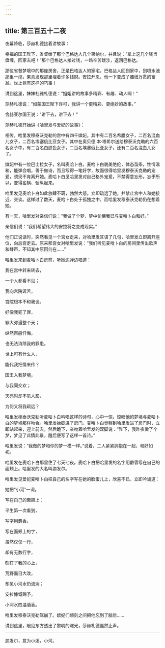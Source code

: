 ```yaml
---
---
---
```

title: 第三百五十二夜
---






夜幕降临，莎赫札德接着讲故事：





幸福的国王陛下，省督给了那个巴格达人几个第纳尔，并且说：“拿上这几个钱当盘缠，回家去吧！”那个巴格达人接过钱，一路辛苦跋涉，返回巴格达。

那位省督梦境中的那座房舍，正是巴格达人的家宅。巴格达人回到家中，到喷水池那里一挖，果真发现那里埋着许多钱财。安拉开恩，他一下变成了腰缠万贯的富翁。世上竟有这样的巧事！





讲到这里，妹妹杜雅札德说：“姐姐讲的故事多精彩、有趣、动人啊！”

莎赫札德说：“如蒙国王陛下许可，我讲一个更精彩、更绝妙的故事。”

舍赫亚尔国王说：“讲下去，讲下去！”





莎赫札德开始讲《哈里发与爱妃的故事》：

相传，哈里发穆泰沃克勒的宫中有四千嫔妃。其中有二百名希腊女子，二百名混血儿女子，二百名埃塞俄比亚女子。其中在奥贝德·本·塔希尔送给穆泰沃克勒的六百名女子中，有二百名白肤色女子，二百名埃塞俄比亚女子，还有二百名混血儿女子。

嫔妃中有一位巴士拉女子，名叫麦哈卜白。麦哈卜白貌美绝伦，体态苗条，性情温和，能弹会唱，善于做诗，而且写得一笔好字，故而很得哈里发穆泰沃克勒的宠爱，须臾不肯离开她。麦哈卜白见哈里发对自己格外宠爱，不禁得意忘形，忘乎所以，变得蛮横、骄纵起来。

哈里发见麦哈卜白如此放肆不羁，勃然大怒，立即疏远了她，并禁止宫中人和她接近、交谈。这样过了数天，麦哈卜白处于孤独之中，而哈里发穆泰沃克勒仍在想着她。

有一天，哈里发对亲信们说：“我做了个梦，梦中仿佛我已与麦哈卜白和好。”

亲信们说：“我们希望伟大的安拉将之变成现实。”

他们正说话时，突然看见一个宫女走来，对哈里发耳语了几句，哈里发立即离开座位，向后宫走去。原来那宫女对哈里发说：“我们听见麦哈卜白的房间里传出歌声和琴声，不知其中原因何在……”

哈里发来到麦哈卜白房前，听她边弹边唱道：


我在宫中转来转去，

一个人都看不见；

我向宫院诉苦，

宫院根本不和我谈。

好像我犯了罪，

罪大弥漫整个天；

纵然百般忏悔，

也无法消除我的罪患。

世上可有什么人，

能代我把情来传？

国王入我梦境，

与我同交欢；

天亮时却不见人影，

为何又将我疏远？



哈里发穆泰沃克勒听麦哈卜白吟唱这样的诗句，心中一惊，惊叹他的梦境与麦哈卜白的梦境那样吻合。哈里发抬脚进了房门。麦哈卜白觉察到哈里发进了房门时，立即站起来，迎上前去，然后跪下，亲吻着哈里发的双脚说：“陛下，我昨夜做了个梦，梦见了此情此景，醒后便写了这样一首诗。”

哈里发说：“我做的梦和你的梦一模一样。”说着，二人紧紧拥抱在一起，和好如初。

哈里发在麦哈卜白那里住了七天七夜。麦哈卜白把哈里发的名字用麝香写在自己的面颊上。哈里发的大名叫迦发尔。

哈里发见爱妃麦哈卜白把自己的名字写在她的脸蛋儿上，欣喜不已，立即吟诵道：


她把“小河”一词，

写在自己的面颊上；

平生第一次看到，

写字用麝香。

写在面颊上的字，

虽然仅仅一行，

却有无数行字，

刻在了我的心上，

荒野面目大改，

却见小河水仍流淌；

安拉慷慨赐予，

小河水四溢酒香。



哈里发穆泰沃克勒驾崩了。嫔妃们顷刻之间把他忘到了脑后……





讲到这里，眼见东方透出了黎明的曙光，莎赫札德戛然止声。



***





迦发尔，意为小溪，小河。​​​